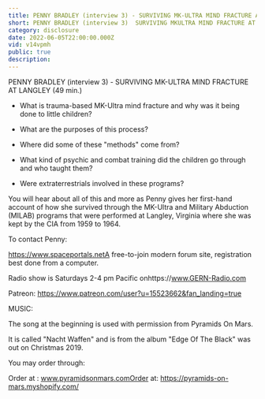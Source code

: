 ```yaml
---
title: PENNY BRADLEY (interview 3) - SURVIVING MK-ULTRA MIND FRACTURE AT LANGLEY
short: PENNY BRADLEY (interview 3)  SURVIVING MKULTRA MIND FRACTURE AT LANGLEY
category: disclosure
date: 2022-06-05T22:00:00.000Z
vid: v14vpmh
public: true
description:
---
```

PENNY BRADLEY (interview 3) - SURVIVING MK-ULTRA MIND FRACTURE AT LANGLEY (49 min.)

- What is trauma-based MK-Ultra mind fracture and why was it being done to little children?

- What are the purposes of this process?

- Where did some of these "methods" come from?

- What kind of psychic and combat training did the children go through and who taught them?

- Were extraterrestrials involved in these programs?

You will hear about all of this and more as Penny gives her first-hand account of how she survived through the MK-Ultra and Military Abduction (MILAB) programs that were performed at Langley, Virginia where she was kept by the CIA from 1959 to 1964.

To contact Penny:

https://www.spaceportals.net​​​​A free-to-join modern forum site, registration best done from a computer.

Radio show is Saturdays 2-4 pm Pacific onhttps://www.GERN-Radio.com

Patreon: https://www.patreon.com/user?u=15523662&fan_landing=true

MUSIC:

The song at the beginning is used with permission from Pyramids On Mars.

It is called "Nacht Waffen" and is from the album "Edge Of The Black" was out on Christmas 2019.

You may order through:

Order at : www.pyramidsonmars.comOrder at: https://pyramids-on-mars.myshopify.com/

